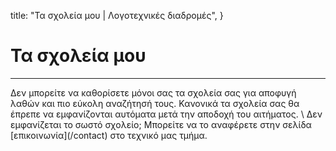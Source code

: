   title: "Τα σχολεία μου | Λογοτεχνικές διαδρομές",
}

# Τα σχολεία μου 
***
<div className="mt-5" />
Δεν μπορείτε να καθορίσετε μόνοι σας τα σχολεία σας για αποφυγή λαθών και πιο εύκολη αναζήτησή τους. 
Κανονικά τα σχολεία σας θα έπρεπε να εμφανίζονται αυτόματα μετά την αποδοχή του αιτήματος.   
\
Δεν εμφανίζεται το σωστό σχολείο; Μπορείτε να το 
αναφέρετε στην σελίδα [επικοινωνία](/contact) στο τεχνικό μας τμήμα.